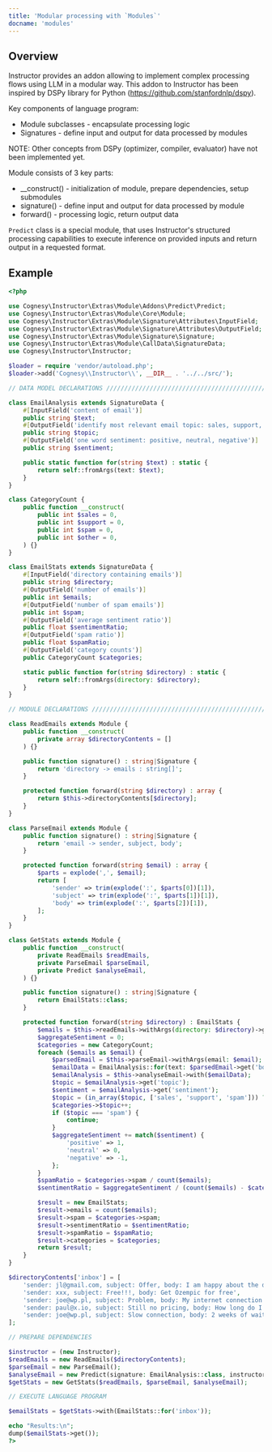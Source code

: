 ---
title: 'Modular processing with `Modules`'
docname: 'modules'
---

## Overview

Instructor provides an addon allowing to implement complex processing flows
using LLM in a modular way. This addon to Instructor has been inspired by DSPy
library for Python (https://github.com/stanfordnlp/dspy).

Key components of language program:
 - Module subclasses - encapsulate processing logic
 - Signatures - define input and output for data processed by modules

NOTE: Other concepts from DSPy (optimizer, compiler, evaluator) have not been implemented yet.

Module consists of 3 key parts:
 - __construct() - initialization of module, prepare dependencies, setup submodules
 - signature() - define input and output for data processed by module
 - forward() - processing logic, return output data

`Predict` class is a special module, that uses Instructor's structured processing
capabilities to execute inference on provided inputs and return output in a requested
format.


## Example

```php
<?php

use Cognesy\Instructor\Extras\Module\Addons\Predict\Predict;
use Cognesy\Instructor\Extras\Module\Core\Module;
use Cognesy\Instructor\Extras\Module\Signature\Attributes\InputField;
use Cognesy\Instructor\Extras\Module\Signature\Attributes\OutputField;
use Cognesy\Instructor\Extras\Module\Signature\Signature;
use Cognesy\Instructor\Extras\Module\CallData\SignatureData;
use Cognesy\Instructor\Instructor;

$loader = require 'vendor/autoload.php';
$loader->add('Cognesy\\Instructor\\', __DIR__ . '../../src/');

// DATA MODEL DECLARATIONS ////////////////////////////////////////////////////////////////

class EmailAnalysis extends SignatureData {
    #[InputField('content of email')]
    public string $text;
    #[OutputField('identify most relevant email topic: sales, support, other, spam')]
    public string $topic;
    #[OutputField('one word sentiment: positive, neutral, negative')]
    public string $sentiment;

    public static function for(string $text) : static {
        return self::fromArgs(text: $text);
    }
}

class CategoryCount {
    public function __construct(
        public int $sales = 0,
        public int $support = 0,
        public int $spam = 0,
        public int $other = 0,
    ) {}
}

class EmailStats extends SignatureData {
    #[InputField('directory containing emails')]
    public string $directory;
    #[OutputField('number of emails')]
    public int $emails;
    #[OutputField('number of spam emails')]
    public int $spam;
    #[OutputField('average sentiment ratio')]
    public float $sentimentRatio;
    #[OutputField('spam ratio')]
    public float $spamRatio;
    #[OutputField('category counts')]
    public CategoryCount $categories;

    static public function for(string $directory) : static {
        return self::fromArgs(directory: $directory);
    }
}

// MODULE DECLARATIONS ////////////////////////////////////////////////////////////////////

class ReadEmails extends Module {
    public function __construct(
        private array $directoryContents = []
    ) {}

    public function signature() : string|Signature {
        return 'directory -> emails : string[]';
    }

    protected function forward(string $directory) : array {
        return $this->directoryContents[$directory];
    }
}

class ParseEmail extends Module {
    public function signature() : string|Signature {
        return 'email -> sender, subject, body';
    }

    protected function forward(string $email) : array {
        $parts = explode(',', $email);
        return [
            'sender' => trim(explode(':', $parts[0])[1]),
            'subject' => trim(explode(':', $parts[1])[1]),
            'body' => trim(explode(':', $parts[2])[1]),
        ];
    }
}

class GetStats extends Module {
    public function __construct(
        private ReadEmails $readEmails,
        private ParseEmail $parseEmail,
        private Predict $analyseEmail,
    ) {}

    public function signature() : string|Signature {
        return EmailStats::class;
    }

    protected function forward(string $directory) : EmailStats {
        $emails = $this->readEmails->withArgs(directory: $directory)->get('emails');
        $aggregateSentiment = 0;
        $categories = new CategoryCount;
        foreach ($emails as $email) {
            $parsedEmail = $this->parseEmail->withArgs(email: $email);
            $emailData = EmailAnalysis::for(text: $parsedEmail->get('body'));
            $emailAnalysis = $this->analyseEmail->with($emailData);
            $topic = $emailAnalysis->get('topic');
            $sentiment = $emailAnalysis->get('sentiment');
            $topic = (in_array($topic, ['sales', 'support', 'spam'])) ? $topic : 'other';
            $categories->$topic++;
            if ($topic === 'spam') {
                continue;
            }
            $aggregateSentiment += match($sentiment) {
                'positive' => 1,
                'neutral' => 0,
                'negative' => -1,
            };
        }
        $spamRatio = $categories->spam / count($emails);
        $sentimentRatio = $aggregateSentiment / (count($emails) - $categories->spam);

        $result = new EmailStats;
        $result->emails = count($emails);
        $result->spam = $categories->spam;
        $result->sentimentRatio = $sentimentRatio;
        $result->spamRatio = $spamRatio;
        $result->categories = $categories;
        return $result;
    }
}

$directoryContents['inbox'] = [
    'sender: jl@gmail.com, subject: Offer, body: I am happy about the discount you offered and accept contract renewal',
    'sender: xxx, subject: Free!!!, body: Get Ozempic for free',
    'sender: joe@wp.pl, subject: Problem, body: My internet connection keeps failing',
    'sender: paul@x.io, subject: Still no pricing, body: How long do I have to wait for the pricing of custom support service?!?',
    'sender: joe@wp.pl, subject: Slow connection, body: 2 weeks of waiting and still no improvement of my connection',
];

// PREPARE DEPENDENCIES

$instructor = (new Instructor);
$readEmails = new ReadEmails($directoryContents);
$parseEmail = new ParseEmail();
$analyseEmail = new Predict(signature: EmailAnalysis::class, instructor: $instructor);
$getStats = new GetStats($readEmails, $parseEmail, $analyseEmail);

// EXECUTE LANGUAGE PROGRAM

$emailStats = $getStats->with(EmailStats::for('inbox'));

echo "Results:\n";
dump($emailStats->get());
?>
```
